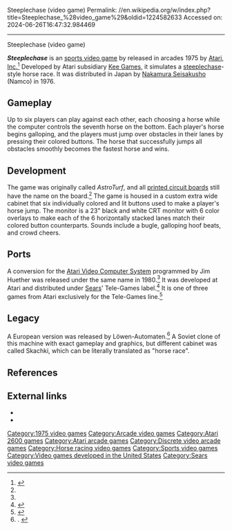 Steeplechase (video game)
Permalink: //en.wikipedia.org/w/index.php?title=Steeplechase_%28video_game%29&oldid=1224582633
Accessed on: 2024-06-26T16:47:32.984469



------
Steeplechase (video game)
{{Short description|1975 video game}}
{{Infobox video game
|title= Steeplechase
|image= Steeplechase Arcade game flyer.jpg
|caption= Arcade flyer
|developer= [[Atari, Inc.]]
|publisher= {{vgrelease|NA/EU|[[Atari, Inc.]]<ref name="flyers">{{cite web |title=Steeplechase flyers |url=https://flyers.arcade-museum.com/?page=archive&db=videodb&name=Steeplechase |website=The Arcade Flyer Archive |access-date=31 May 2021}}</ref>|JP|[[Nakamura Seisakusho]]<ref name="MAD">{{cite web |title=Steeple Chase |url=https://mediaarts-db.bunka.go.jp/id/M732714 |website=Media Arts Database |publisher=[[Agency for Cultural Affairs]] |access-date=31 May 2021}}</ref>}}[[Sears]] (2600)
|platforms= [[Arcade game|Arcade]]
|released= {{vgrelease|NA|October 1975<ref name="atari_production99">{{cite web|title=Production Numbers|url=http://www.atarigames.com/atarinumbers90s.pdf|publisher=Atari Games|date=August 31, 1999|access-date=April 19, 2021|archive-date=May 10, 2013|archive-url=https://web.archive.org/web/20130510143012/http://www.atarigames.com/atarinumbers90s.pdf|url-status=dead}}</ref>|EU|1975<ref name="flyers"/>|JP|January 1976<ref name="MAD"/>}}Atari 2600: 1980
|genre= [[Sports video game|Sports]]
|designer = Lyle Rains<ref>{{cite web|url=https://www.arcade-history.com/?n=steeplechase&page=detail&id=3704 |title=Steeplechase |website=Arcade History}}</ref>
|programmer = Jim Huether (2600)<ref name=giantlist/>
|modes= Up to 6 players
}}

'''''Steeplechase''''' is an [[sports video game]] by released in arcades 1975 by [[Atari, Inc.]]<ref name="klov">{{cite web  | title = Steeplechase Killer List of Video Games Entry  | url=http://www.klov.com/game_detail.php?letter=S&game_id=9787  | accessdate = 2007-07-14 }}</ref> Developed by Atari subsidiary [[Kee Games]], it simulates a [[Steeplechase (horse racing)|steeplechase]]-style horse race. It was distributed in Japan by [[Nakamura Seisakusho]] (Namco) in 1976.

==Gameplay==
Up to six players can play against each other, each choosing a horse while the computer controls the seventh horse on the bottom. Each player's horse begins galloping, and the players must jump over obstacles in their lanes by pressing their colored buttons. The horse that successfully jumps all obstacles smoothly becomes the fastest horse and wins.

==Development==
The game was originally called ''AstroTurf'', and all [[printed circuit boards]] still have the name on the board.<ref name="klov"/> The game is housed in a custom extra wide cabinet that six individually colored and lit buttons used to make a player's horse jump. The monitor is a 23" black and white CRT monitor with 6 color overlays to make each of the 6 horizontally stacked lanes match their colored button counterparts. Sounds include a bugle, galloping hoof beats, and crowd cheers.

==Ports==
A conversion for the [[Atari 2600|Atari Video Computer System]] programmed by Jim Huether was released under the same name in 1980.<ref name=giantlist/> It was developed at Atari and distributed under [[Sears]]' Tele-Games label.<ref name="AtariAge">
{{cite web
  | last = Yarusso
  | first = Albert
  | title = Steeplechase entry
  | url=http://www.atariage.com/software_page.html?SoftwareLabelID=508
  | accessdate = 2007-07-14 }}</ref> It is one of three games from Atari exclusively for the Tele-Games line.<ref name="searscartridge">{{cite web | url = http://www.atariage.com/label_page.html?LabelID=10 | title = Atari 2600 - Sears&nbsp;— Picture Label Variation | last = Yarusso | first = Albert | work=[[AtariAge]] | accessdate = 2007-10-07}}</ref>

==Legacy==
A European version was released by Löwen-Automaten.<ref name="ArcadeFlyerArchive">.
{{cite web |title = Steeplechase German Flyer |url=http://flyers.arcade-museum.com/?page=flyer&db=videodb&id=3586&image=2 |accessdate = 2007-07-14}}</ref> A Soviet clone of this machine with exact gameplay and graphics, but different cabinet was called Skachki, which can be literally translated as "horse race".

==References==
{{reflist|refs=
<ref name=giantlist>{{cite web|title=The Giant List of Classic Game Programmers |url=https://dadgum.com/giantlist/ |last1=Hague |first1=James}}</ref>
}}

==External links==
*{{KLOV game|id=9787}}
*{{atarimania|id=8204}}

{{1970s Atari arcade games}}

[[Category:1975 video games]]
[[Category:Arcade video games]]
[[Category:Atari 2600 games]]
[[Category:Atari arcade games]]
[[Category:Discrete video arcade games]]
[[Category:Horse racing video games]]
[[Category:Sports video games]]
[[Category:Video games developed in the United States]]
[[Category:Sears video games]]


{{arcade-stub}}
{{atari-stub}}